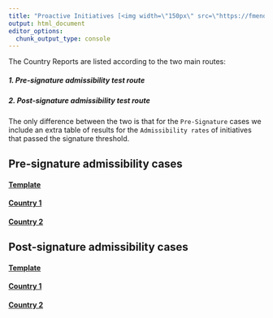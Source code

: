 ```yaml
---
title: "Proactive Initiatives [<img width=\"150px\" src=\"https://fmendez72.github.io/lidd/images/lidd2.png\" style=\"float: right;\"/>](https://fmendez72.github.io/lidd/index.html)"
output: html_document
editor_options: 
  chunk_output_type: console
---
```


The Country Reports are listed according to the two main routes:

##### 1. Pre-signature admissibility test route

##### 2. Post-signature admissibility test route


The only difference between the two is that for the `Pre-Signature` cases we include an extra table of results for the `Admissibility rates` of initiatives that passed the signature threshold.


## Pre-signature admissibility cases

#### <a href="https://fmendez72.github.io/lidd/Liddpages/rejection/proactive/lithuania.html" target="_blank">Template</a>

#### <a href="https://fmendez72.github.io/lidd/Liddpages/rejection/proactive/lithuania.html" target="_blank">Country 1</a>

#### <a href="https://fmendez72.github.io/lidd/Liddpages/rejection/proactive/lithuania.html" target="_blank">Country 2</a>

## Post-signature admissibility cases

#### <a href="https://fmendez72.github.io/lidd/Liddpages/rejection/proactive/croatia.html" target="_blank">Template</a>

#### <a href="https://fmendez72.github.io/lidd/Liddpages/rejection/proactive/croatia.html" target="_blank">Country 1</a>

#### <a href="https://fmendez72.github.io/lidd/Liddpages/rejection/proactive/croatia.html" target="_blank">Country 2</a>

